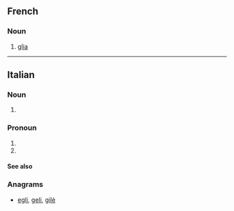 ==French==

===Noun===
{{fr-noun|f}}

# {{lb|fr|anatomy}} [[glia]]

----

==Italian==

===Noun===
{{head|it|noun plural form|g=f}}

# {{plural of|glia|lang=it}}

===Pronoun===
{{head|it|pronoun}}

# {{alternative form of|le|lang=it}}
# {{alternative form of|gli|lang=it}}

====See also====
{{Italian personal pronouns}}

===Anagrams===
* [[egli#Italian|egli]], [[geli#Italian|geli]], [[gilè#Italian|gilè]]